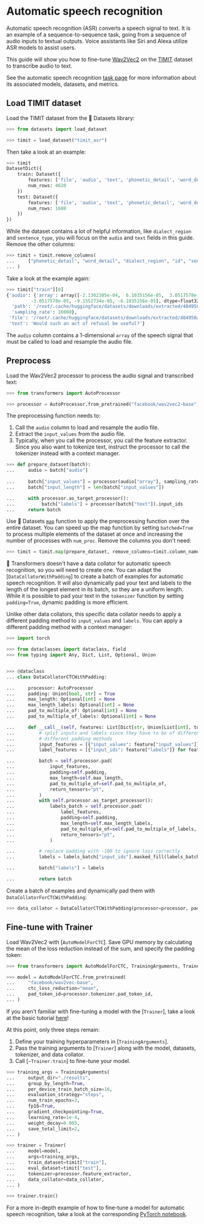 <!--Copyright 2022 The HuggingFace Team. All rights reserved.

Licensed under the Apache License, Version 2.0 (the "License"); you may not use this file except in compliance with
the License. You may obtain a copy of the License at

http://www.apache.org/licenses/LICENSE-2.0

Unless required by applicable law or agreed to in writing, software distributed under the License is distributed on
an "AS IS" BASIS, WITHOUT WARRANTIES OR CONDITIONS OF ANY KIND, either express or implied. See the License for the
specific language governing permissions and limitations under the License.
-->

# Automatic speech recognition

<Youtube id="TksaY_FDgnk"/>

Automatic speech recognition (ASR) converts a speech signal to text. It is an example of a sequence-to-sequence task, going from a sequence of audio inputs to textual outputs. Voice assistants like Siri and Alexa utilize ASR models to assist users.

This guide will show you how to fine-tune [Wav2Vec2](https://huggingface.co/facebook/wav2vec2-base) on the [TIMIT](https://huggingface.co/datasets/timit_asr) dataset to transcribe audio to text.

<Tip>

See the automatic speech recognition [task page](https://huggingface.co/tasks/automatic-speech-recognition) for more information about its associated models, datasets, and metrics.

</Tip>

## Load TIMIT dataset

Load the TIMIT dataset from the 🤗 Datasets library:

```py
>>> from datasets import load_dataset

>>> timit = load_dataset("timit_asr")
```

Then take a look at an example:

```py
>>> timit
DatasetDict({
    train: Dataset({
        features: ['file', 'audio', 'text', 'phonetic_detail', 'word_detail', 'dialect_region', 'sentence_type', 'speaker_id', 'id'],
        num_rows: 4620
    })
    test: Dataset({
        features: ['file', 'audio', 'text', 'phonetic_detail', 'word_detail', 'dialect_region', 'sentence_type', 'speaker_id', 'id'],
        num_rows: 1680
    })
})
```

While the dataset contains a lot of helpful information, like `dialect_region` and `sentence_type`, you will focus on the `audio` and `text` fields in this guide. Remove the other columns:

```py
>>> timit = timit.remove_columns(
...     ["phonetic_detail", "word_detail", "dialect_region", "id", "sentence_type", "speaker_id"]
... )
```

Take a look at the example again:

```py
>>> timit["train"][0]
{'audio': {'array': array([-2.1362305e-04,  6.1035156e-05,  3.0517578e-05, ...,
         -3.0517578e-05, -9.1552734e-05, -6.1035156e-05], dtype=float32),
  'path': '/root/.cache/huggingface/datasets/downloads/extracted/404950a46da14eac65eb4e2a8317b1372fb3971d980d91d5d5b221275b1fd7e0/data/TRAIN/DR4/MMDM0/SI681.WAV',
  'sampling_rate': 16000},
 'file': '/root/.cache/huggingface/datasets/downloads/extracted/404950a46da14eac65eb4e2a8317b1372fb3971d980d91d5d5b221275b1fd7e0/data/TRAIN/DR4/MMDM0/SI681.WAV',
 'text': 'Would such an act of refusal be useful?'}
```

The `audio` column contains a 1-dimensional `array` of the speech signal that must be called to load and resample the audio file.

## Preprocess

Load the Wav2Vec2 processor to process the audio signal and transcribed text:

```py
>>> from transformers import AutoProcessor

>>> processor = AutoProcessor.from_pretrained("facebook/wav2vec2-base")
```

The preprocessing function needs to:

1. Call the `audio` column to load and resample the audio file.
2. Extract the `input_values` from the audio file.
3. Typically, when you call the processor, you call the feature extractor. Since you also want to tokenize text, instruct the processor to call the tokenizer instead with a context manager.

```py
>>> def prepare_dataset(batch):
...     audio = batch["audio"]
    
...     batch["input_values"] = processor(audio["array"], sampling_rate=16000).input_values[0]
...     batch["input_length"] = len(batch["input_values"])

...     with processor.as_target_processor():
...          batch["labels"] = processor(batch["text"]).input_ids
...     return batch
```

Use 🤗 Datasets [`map`](https://huggingface.co/docs/datasets/package_reference/main_classes.html#datasets.Dataset.map) function to apply the preprocessing function over the entire dataset. You can speed up the map function by setting `batched=True` to process multiple elements of the dataset at once and increasing the number of processes with `num_proc`. Remove the columns you don't need:

```py
>>> timit = timit.map(prepare_dataset, remove_columns=timit.column_names["train"], num_proc=4)
```

🤗 Transformers doesn't have a data collator for automatic speech recognition, so you will need to create one. You can adapt the [`DataCollatorWithPadding`] to create a batch of examples for automatic speech recognition. It will also dynamically pad your text and labels to the length of the longest element in its batch, so they are a uniform length. While it is possible to pad your text in the `tokenizer` function by setting `padding=True`, dynamic padding is more efficient.

Unlike other data collators, this specific data collator needs to apply a different padding method to `input_values` and `labels`. You can apply a different padding method with a context manager:

```py
>>> import torch

>>> from dataclasses import dataclass, field
>>> from typing import Any, Dict, List, Optional, Union


>>> @dataclass
... class DataCollatorCTCWithPadding:

...     processor: AutoProcessor
...     padding: Union[bool, str] = True
...     max_length: Optional[int] = None
...     max_length_labels: Optional[int] = None
...     pad_to_multiple_of: Optional[int] = None
...     pad_to_multiple_of_labels: Optional[int] = None

...     def __call__(self, features: List[Dict[str, Union[List[int], torch.Tensor]]]) -> Dict[str, torch.Tensor]:
...         # split inputs and labels since they have to be of different lengths and need
...         # different padding methods
...         input_features = [{"input_values": feature["input_values"]} for feature in features]
...         label_features = [{"input_ids": feature["labels"]} for feature in features]

...         batch = self.processor.pad(
...             input_features,
...             padding=self.padding,
...             max_length=self.max_length,
...             pad_to_multiple_of=self.pad_to_multiple_of,
...             return_tensors="pt",
...         )
...         with self.processor.as_target_processor():
...             labels_batch = self.processor.pad(
...                 label_features,
...                 padding=self.padding,
...                 max_length=self.max_length_labels,
...                 pad_to_multiple_of=self.pad_to_multiple_of_labels,
...                 return_tensors="pt",
...             )

...         # replace padding with -100 to ignore loss correctly
...         labels = labels_batch["input_ids"].masked_fill(labels_batch.attention_mask.ne(1), -100)

...         batch["labels"] = labels

...         return batch
```

Create a batch of examples and dynamically pad them with `DataCollatorForCTCWithPadding`:

```py
>>> data_collator = DataCollatorCTCWithPadding(processor=processor, padding=True)
```

## Fine-tune with Trainer

Load Wav2Vec2 with [`AutoModelForCTC`]. Save GPU memory by calculating the mean of the loss reduction instead of the sum, and specify the padding token:

```py
>>> from transformers import AutoModelForCTC, TrainingArguments, Trainer

>>> model = AutoModelForCTC.from_pretrained(
...     "facebook/wav2vec-base",
...     ctc_loss_reduction="mean",
...     pad_token_id=processor.tokenizer.pad_token_id,
... )
```

<Tip>

If you aren't familiar with fine-tuning a model with the [`Trainer`], take a look at the basic tutorial [here](training#finetune-with-trainer)!

</Tip>

At this point, only three steps remain:

1. Define your training hyperparameters in [`TrainingArguments`].
2. Pass the training arguments to [`Trainer`] along with the model, datasets, tokenizer, and data collator.
3. Call [`~Trainer.train`] to fine-tune your model.

```py
>>> training_args = TrainingArguments(
...     output_dir="./results",
...     group_by_length=True,
...     per_device_train_batch_size=16,
...     evaluation_strategy="steps",
...     num_train_epochs=3,
...     fp16=True,
...     gradient_checkpointing=True,
...     learning_rate=1e-4,
...     weight_decay=0.005,
...     save_total_limit=2,
... )

>>> trainer = Trainer(
...     model=model,
...     args=training_args,
...     train_dataset=timit["train"],
...     eval_dataset=timit["test"],
...     tokenizer=processor.feature_extractor,
...     data_collator=data_collator,
... )

>>> trainer.train()
```

<Tip>

For a more in-depth example of how to fine-tune a model for automatic speech recognition, take a look at the corresponding [PyTorch notebook](https://colab.research.google.com/github/huggingface/notebooks/blob/master/examples/speech_recognition.ipynb).

</Tip>